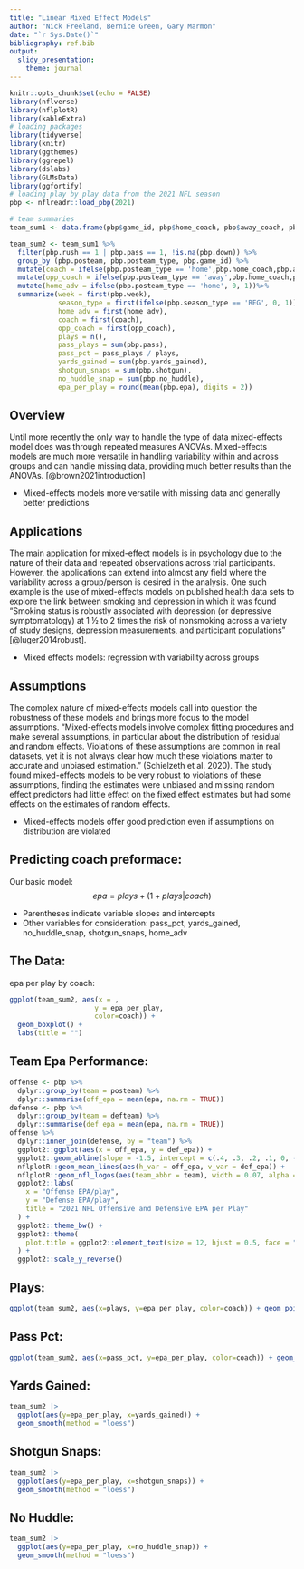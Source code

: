 ```yaml
---
title: "Linear Mixed Effect Models"
author: "Nick Freeland, Bernice Green, Gary Marmon"
date: "`r Sys.Date()`"
bibliography: ref.bib
output: 
  slidy_presentation:
    theme: journal
---
```


```r
knitr::opts_chunk$set(echo = FALSE)
library(nflverse)
library(nflplotR)
library(kableExtra)
# loading packages 
library(tidyverse)
library(knitr)
library(ggthemes)
library(ggrepel)
library(dslabs)
library(GLMsData)
library(ggfortify)
# loading play by play data from the 2021 NFL season
pbp <- nflreadr::load_pbp(2021)

# team summaries 
team_sum1 <- data.frame(pbp$game_id, pbp$home_coach, pbp$away_coach, pbp$posteam, pbp$posteam_type, pbp$pass, pbp$rush, pbp$epa, pbp$down, pbp$week, pbp$season_type, pbp$yards_gained, pbp$shotgun, pbp$no_huddle, pbp$yards_after_catch)

team_sum2 <- team_sum1 %>%
  filter(pbp.rush == 1 | pbp.pass == 1, !is.na(pbp.down)) %>%
  group_by (pbp.posteam, pbp.posteam_type, pbp.game_id) %>%
  mutate(coach = ifelse(pbp.posteam_type == 'home',pbp.home_coach,pbp.away_coach)) %>%
  mutate(opp_coach = ifelse(pbp.posteam_type == 'away',pbp.home_coach,pbp.away_coach)) %>%
  mutate(home_adv = ifelse(pbp.posteam_type == 'home', 0, 1))%>%
  summarize(week = first(pbp.week),
            season_type = first(ifelse(pbp.season_type == 'REG', 0, 1)),
            home_adv = first(home_adv),
            coach = first(coach),
            opp_coach = first(opp_coach),
            plays = n(),
            pass_plays = sum(pbp.pass),
            pass_pct = pass_plays / plays,
            yards_gained = sum(pbp.yards_gained),
            shotgun_snaps = sum(pbp.shotgun),
            no_huddle_snap = sum(pbp.no_huddle),
            epa_per_play = round(mean(pbp.epa), digits = 2))
```

## Overview
Until more recently the only way to handle the type of data mixed-effects model does was through repeated measures ANOVAs. Mixed-effects models are much more versatile in handling variability within and across groups and can handle missing data, providing much better results than the ANOVAs. [@brown2021introduction]

- Mixed-effects models more versatile with missing data and generally better predictions 

## Applications
The main application for mixed-effect models is in psychology due to the nature of their data and repeated observations across trial participants. However, the applications can extend into almost any field where the variability across a group/person is desired in the analysis. One such example is the use of mixed-effects models on published health data sets to explore the link between smoking and depression in which it was found “Smoking status is robustly associated with depression (or depressive symptomatology) at 1 ½ to 2 times the risk of nonsmoking across a variety of study designs, depression measurements, and participant populations” [@luger2014robust].

- Mixed effects models: regression with variability across groups

## Assumptions
The complex nature of mixed-effects models call into question the robustness of these models and brings more focus to the model assumptions. "Mixed-effects models involve complex fitting procedures and make several assumptions, in particular about the distribution of residual and random effects. Violations of these assumptions are common in real datasets, yet it is not always clear how much these violations matter to accurate and unbiased estimation." (Schielzeth et al. 2020). The study found mixed-effects models to be very robust to violations of these assumptions, finding the estimates were unbiased and missing random effect predictors had little effect on the fixed effect estimates but had some effects on the estimates of random effects.

- Mixed-effects models offer good prediction even if assumptions on distribution are violated 

## Predicting coach preformace:
Our basic model: $$epa = plays +  (1+plays|coach)$$

- Parentheses indicate variable slopes and intercepts
- Other variables for consideration: pass_pct, yards_gained, no_huddle_snap, shotgun_snaps, home_adv

## The Data: 
epa per play by coach:

```r
ggplot(team_sum2, aes(x = ,
                     y = epa_per_play, 
                     color=coach)) +
  geom_boxplot() +
  labs(title = "")
```

## Team Epa Performance: 
```r
offense <- pbp %>%
  dplyr::group_by(team = posteam) %>%
  dplyr::summarise(off_epa = mean(epa, na.rm = TRUE))
defense <- pbp %>%
  dplyr::group_by(team = defteam) %>%
  dplyr::summarise(def_epa = mean(epa, na.rm = TRUE))
offense %>%
  dplyr::inner_join(defense, by = "team") %>%
  ggplot2::ggplot(aes(x = off_epa, y = def_epa)) +
  ggplot2::geom_abline(slope = -1.5, intercept = c(.4, .3, .2, .1, 0, -.1, -.2, -.3), alpha = .2) +
  nflplotR::geom_mean_lines(aes(h_var = off_epa, v_var = def_epa)) +
  nflplotR::geom_nfl_logos(aes(team_abbr = team), width = 0.07, alpha = 0.7) +
  ggplot2::labs(
    x = "Offense EPA/play",
    y = "Defense EPA/play",
    title = "2021 NFL Offensive and Defensive EPA per Play"
  ) +
  ggplot2::theme_bw() +
  ggplot2::theme(
    plot.title = ggplot2::element_text(size = 12, hjust = 0.5, face = "bold")
  ) +
  ggplot2::scale_y_reverse()
```

## Plays:
```r
ggplot(team_sum2, aes(x=plays, y=epa_per_play, color=coach)) + geom_point()
```

## Pass Pct:
```r
ggplot(team_sum2, aes(x=pass_pct, y=epa_per_play, color=coach)) + geom_point()
```

## Yards Gained:
```r
team_sum2 |>
  ggplot(aes(y=epa_per_play, x=yards_gained)) + 
  geom_smooth(method = "loess")
```

## Shotgun Snaps:
```r
team_sum2 |>
  ggplot(aes(y=epa_per_play, x=shotgun_snaps)) + 
  geom_smooth(method = "loess")
```

## No Huddle:
```r
team_sum2 |>
  ggplot(aes(y=epa_per_play, x=no_huddle_snap)) + 
  geom_smooth(method = "loess")
```